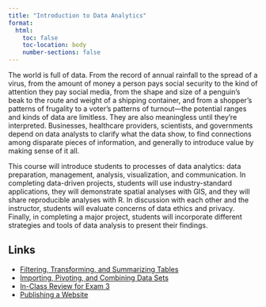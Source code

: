 ```yaml
---
title: "Introduction to Data Analytics"
format:
  html:
    toc: false
    toc-location: body
    number-sections: false
---
```


The world is full of data. From the record of annual rainfall to the spread of a virus, from the amount of money a person pays social security to the kind of attention they pay social media, from the shape and size of a penguin's beak to the route and weight of a shipping container, and from a shopper's patterns of frugality to a voter’s patterns of turnout---the potential ranges and kinds of data are limitless. They are also meaningless until they're interpreted. Businesses, healthcare providers, scientists, and governments depend on data analysts to clarify what the data show, to find connections among disparate pieces of information, and generally to introduce value by making sense of it all.

This course will introduce students to processes of data analytics: data preparation, management, analysis, visualization, and communication. In completing data-driven projects, students will use industry-standard applications, they will demonstrate spatial analyses with GIS, and they will share reproducible analyses with R. In discussion with each other and the instructor, students will evaluate concerns of data ethics and privacy. Finally, in completing a major project, students will incorporate different strategies and tools of data analysis to present their findings.

## Links

- [Filtering, Transforming, and Summarizing Tables](filter-transform-summarize.qmd)
- [Importing, Pivoting, and Combining Data Sets](import-pivot-join.qmd)
- [In-Class Review for Exam 3](exam-review.qmd)
- [Publishing a Website](website.qmd)
